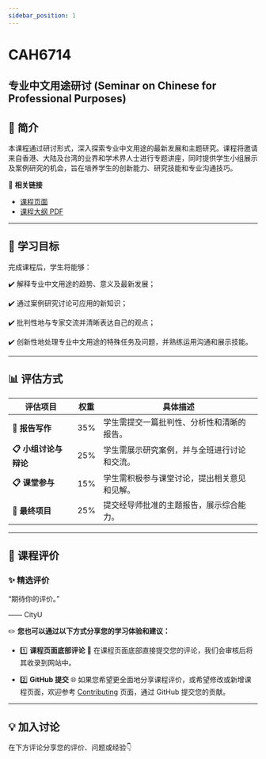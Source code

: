 ```yaml
---
sidebar_position: 1
---
```


# CAH6714
## 专业中文用途研讨 (Seminar on Chinese for Professional Purposes)

## **📘 简介**
本课程通过研讨形式，深入探索专业中文用途的最新发展和主题研究。课程将邀请来自香港、大陆及台湾的业界和学术界人士进行专题讲座，同时提供学生小组展示及案例研究的机会，旨在培养学生的创新能力、研究技能和专业沟通技巧。

🔗 **相关链接**
- [课程页面](https://www.cityu.edu.hk/catalogue/pg/202526/course/CAH6714.htm)
- [课程大纲 PDF](https://www.cityu.edu.hk/catalogue/pg/202526/course/CAH6714.pdf)

---

## **🎯 学习目标**

完成课程后，学生将能够：

✔️ 解释专业中文用途的趋势、意义及最新发展；

✔️ 通过案例研究讨论可应用的新知识；

✔️ 批判性地与专家交流并清晰表达自己的观点；

✔️ 创新性地处理专业中文用途的特殊任务及问题，并熟练运用沟通和展示技能。

---

## **📊 评估方式**

| **评估项目**             | **权重** | **具体描述**                                                                                       |
|-------------------------|---------|---------------------------------------------------------------------------------------------------|
| **📂 报告写作**           | 35%     | 学生需提交一篇批判性、分析性和清晰的报告。                                                          |
| **📋 小组讨论与辩论**      | 25%     | 学生需展示研究案例，并与全班进行讨论和交流。                                                        |
| **📋 课堂参与**           | 15%     | 学生需积极参与课堂讨论，提出相关意见和见解。                                                          |
| **📂 最终项目**           | 25%     | 提交经导师批准的主题报告，展示综合能力。                                                             |

---

## **💬 课程评价**

### ✨ **精选评价**
<div className={commentStyles.commentBox}>
    <p className={commentStyles.commentText}>
        “期待你的评价。”
    </p>
    <p className={commentStyles.commentAuthor}>—— CityU</p>
</div>

✏️ **您也可以通过以下方式分享您的学习体验和建议：**

- 1️⃣ **课程页面底部评论**
💬 在课程页面底部直接提交您的评论，我们会审核后将其收录到网站中。

- 2️⃣ **GitHub 提交**
🌐 如果您希望更全面地分享课程评价，或希望修改或新增课程页面，欢迎参考 [Contributing](/contributing) 页面，通过 GitHub 提交您的贡献。

---

## **💡 加入讨论**

在下方评论分享您的评价、问题或经验👇
<Utterances />
